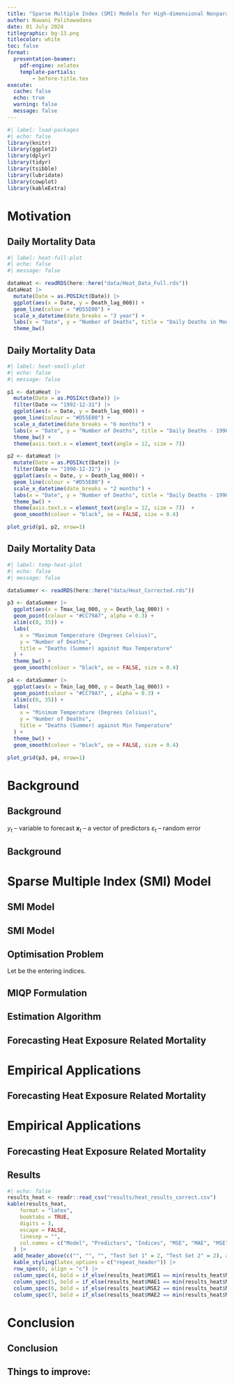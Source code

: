 ```yaml
---
title: "Sparse Multiple Index (SMI) Models for High-dimensional Nonparametric Forecasting"
author: Nuwani Palihawadana
date: 01 July 2024
titlegraphic: bg-13.png
titlecolor: white
toc: false
format:
  presentation-beamer:
    pdf-engine: xelatex
    template-partials:
        - before-title.tex
execute:
  cache: false
  echo: true
  warning: false
  message: false
---
```


```r
#| label: load-packages
#| echo: false
library(knitr)
library(ggplot2)
library(dplyr)
library(tidyr)
library(tsibble)
library(lubridate)
library(cowplot)
library(kableExtra)
```


# Motivation

## Daily Mortality Data
```r
#| label: heat-full-plot
#| echo: false
#| message: false

dataHeat <- readRDS(here::here("data/Heat_Data_Full.rds"))
dataHeat |>
  mutate(Date = as.POSIXct(Date)) |>
  ggplot(aes(x = Date, y = Death_lag_000)) +
  geom_line(colour = "#D55E00") +
  scale_x_datetime(date_breaks = "3 year") +
  labs(x = "Date", y = "Number of Deaths", title = "Daily Deaths in Montreal, Canada") +
  theme_bw()
```


## Daily Mortality Data
```r
#| label: heat-small-plot
#| echo: false
#| message: false

p1 <- dataHeat |>
  mutate(Date = as.POSIXct(Date)) |>
  filter(Date <= "1992-12-31") |>
  ggplot(aes(x = Date, y = Death_lag_000)) +
  geom_line(colour = "#D55E00") +
  scale_x_datetime(date_breaks = "6 months") +
  labs(x = "Date", y = "Number of Deaths", title = "Daily Deaths - 1990 to 1992") +
  theme_bw() +
  theme(axis.text.x = element_text(angle = 12, size = 7))

p2 <- dataHeat |>
  mutate(Date = as.POSIXct(Date)) |>
  filter(Date <= "1990-12-31") |>
  ggplot(aes(x = Date, y = Death_lag_000)) +
  geom_line(colour = "#D55E00") +
  scale_x_datetime(date_breaks = "2 months") +
  labs(x = "Date", y = "Number of Deaths", title = "Daily Deaths - 1990") +
  theme_bw() +
  theme(axis.text.x = element_text(angle = 12, size = 7))  +
  geom_smooth(colour = "black", se = FALSE, size = 0.4)

plot_grid(p1, p2, nrow=1)
```


## Daily Mortality Data
```r
#| label: temp-heat-plot
#| echo: false
#| message: false

dataSummer <- readRDS(here::here("data/Heat_Corrected.rds"))

p3 <- dataSummer |>
  ggplot(aes(x = Tmax_lag_000, y = Death_lag_000)) +
  geom_point(colour = "#CC79A7", alpha = 0.3) +
  xlim(c(0, 35)) +
  labs(
    x = "Maximum Temperature (Degrees Celsius)",
    y = "Number of Deaths",
    title = "Deaths (Summer) against Max Temperature"
  ) +
  theme_bw() +
  geom_smooth(colour = "black", se = FALSE, size = 0.4)

p4 <- dataSummer |>
  ggplot(aes(x = Tmin_lag_000, y = Death_lag_000)) +
  geom_point(colour = "#CC79A7", , alpha = 0.3) +
  xlim(c(0, 35)) +
  labs(
    x = "Minimum Temperature (Degrees Celsius)",
    y = "Number of Deaths",
    title = "Deaths (Summer) against Min Temperature"
  ) +
  theme_bw() +
  geom_smooth(colour = "black", se = FALSE, size = 0.4)

plot_grid(p3, p4, nrow=1)
```


# Background

## Background

\begin{itemize}
  \item \color{violet} \textbf{\textsl{Nonlinear "Transfer Function" model}}
\end{itemize}
\begin{block}{}
  \centerline{$y_{t} = f(\mathbfit{x}_{t}, \mathbfit{x}_{t-1}, \dots,\mathbfit{x}_{t-p}, y_{1},\dots,y_{t-k}) + \varepsilon_{t}$}
\end{block}

$y_{t}$ -- variable to forecast \newline
$\mathbfit{x}_{t}$ -- a vector of predictors \newline
$\varepsilon_{t}$ -- random error

\pause
\begin{itemize}
  \item Impossible to estimate $f$ for large $p$ -- \textbf{\textit{curse of dimensionality}}
  \pause
  \item Reasonable to impose additivity constraints \\[0.2cm]
\end{itemize}
\begin{block}{}
  \centerline{$f(\mathbfit{x}_{t}, \mathbfit{x}_{t-1}, \dots,\mathbfit{x}_{t-p}) = \sum_{i=0}^{p} {f_{i}(\mathbfit{x}_{t-i})}$ \pause \color{violet} \alert{$\mathbfit{\leftarrow}$ Nonparametric Additive Model}}
\end{block}


## Background

::: {.callout-warning}
## \color{violet} \textbf{Issues:}

\begin{enumerate}
  \item Challenging to estimate in a high-dimensional setting \newline
  \item Subjectivity in predictor selection, and predictor grouping to model interactions
\end{enumerate}
:::

\pause

::: {.callout-note}
## \color{violet} \textbf{Index Models:}

\begin{itemize}
    \item \textbf{Mitigate difficulty of estimating a nonparametric component for each predictor}
    \item \textbf{Improve flexibility}
\end{itemize}
:::


# Sparse Multiple Index (SMI) Model

## SMI Model

\begin{block}{Semi-parametric model}
$$y_{i} = \beta_{0} + \sum_{j = 1}^{p}g_{j}(\mathbfit{\alpha}_{j}^{T}\mathbfit{x}_{ij}) + \sum_{k = 1}^{d}f_{k}(w_{ik}) + \mathbfit{\theta}^{T}\mathbfit{u}_{i} + \varepsilon_{i}, \quad i = 1, \dots, n,$$
\end{block}

\begin{itemize}
  \item \small \color{black} $y_{i}$ -- \color{violet} univariate response
  \item \small \color{black} $\mathbfit{x}_{ij} \in \mathbb{R}^{\ell_{j}}$, $j = 1, \dots, p$ -- \color{violet} $p$ subsets of predictors entering indices
  \item \small \color{black} $\mathbfit{\alpha}_{j}$ -- \color{violet} $\ell_{j}$-dimensional vectors of index coefficients
  \item \small \color{black} $g_{j}, f_{k}$ -- \color{violet} smooth nonlinear functions
  \item \small \color{black} Additional predictors :
    \begin{itemize}
      \item \small $w_{ik}$  --   \color{violet} nonlinear 
      \item \small \color{black} $\mathbfit{u}_{i}$  --   \color{violet} linear
    \end{itemize}
\end{itemize}


## SMI Model

\begin{block}{Semi-parametric model}
$$y_{i} = \beta_{0} + \sum_{j = 1}^{p}g_{j}(\mathbfit{\alpha}_{j}^{T}\mathbfit{x}_{ij}) + \sum_{k = 1}^{d}f_{k}(w_{ik}) + \mathbfit{\theta}^{T}\mathbfit{u}_{i} + \varepsilon_{i}, \quad i = 1, \dots, n,$$
\end{block}

\begin{itemize}
  \item \small \color{black} $y_{i}$ -- \color{violet} univariate response
  \item \small \color{black} $\mathbfit{x}_{ij} \in \mathbb{R}^{\ell_{j}}$, $j = 1, \dots, p$ -- \color{violet} $p$ subsets of predictors entering indices
  \item \small \color{black} $\mathbfit{\alpha}_{j}$ -- \color{violet} $\ell_{j}$-dimensional vectors of index coefficients
  \item \small \color{black} $g_{j}, f_{k}$ -- \color{violet} smooth nonlinear functions
  \item \small \color{black} Additional predictors :
    \begin{itemize}
      \item \small $w_{ik}$  --   \color{violet} nonlinear 
      \item \small \color{black} $\mathbfit{u}_{i}$  --   \color{violet} linear
    \end{itemize}
\end{itemize}

\begin{textblock}{5.5}(9, 6)
\fontsize{11}{12}\sf
\begin{alertblock}{}
\scriptsize Both "p" and the predictor grouping among indices are unknown.
\end{alertblock}
\end{textblock} 

\begin{textblock}{5.5}(9, 7)
\fontsize{11}{12}\sf
\begin{alertblock}{}
\scriptsize Overlapping of predictors among indices is not allowed.
\end{alertblock}
\end{textblock} 


## Optimisation Problem

\small Let \color{violet}\textbf{$q$} \color{black}be the \color{violet}\textit{total number of predictors} \color{black}entering indices.

\begin{block}{}
\begin{align*}
  & \min_{\beta_{0}, p, \mathbfit{\alpha}, \mathbfit{g}, \mathbfit{f}, \mathbfit{\theta}} \quad \sum_{i = 1}^{n}\Bigg [ y_{i} - \beta_{0} - \sum_{j = 1}^{p}g_{j}(\mathbfit{\alpha}_{j}^{T}\mathbfit{x}_{i}) - \sum_{k = 1}^{d}f_{k}(w_{ik}) - \mathbfit{\theta}^{T}\mathbfit{u}_{i}\Bigg]^{2} \\
  & \hspace*{5cm} + \color{blue}\lambda_{0}\sum_{j = 1}^{p}\sum_{m = 1}^{q}\mathbb{1}(\alpha_{jm} \neq 0) \color{black}+ \color{magenta}\lambda_{2}\sum_{j = 1}^{p}\|\mathbfit{\alpha}_{j}\|_2^2 \nonumber \\
  & \hspace*{1.5cm} \text{s.t.}\quad \sum_{j=1}^p \mathbb{1}(\alpha_{jm} \neq 0) \in \{0,1\} \quad \forall m \nonumber
\end{align*}
\end{block}
\pause
\begin{itemize}
  \item \color{blue}$\lambda_{0} > 0$ -- controls the number of selected predictors
  \pause
  \item \color{magenta}$\lambda_{2} \ge 0$ -- controls the strength of the additional shrinkage
\end{itemize}


## MIQP Formulation

\begin{block}{}
$$
\begin{aligned}
  \min_{\beta_{0}, p, \mathbfit{\alpha}, \mathbfit{g}, \mathbfit{f}, \mathbfit{\theta}, \mathbfit{z}} \quad & \sum_{i = 1}^{n}\Bigg [ y_{i} - \beta_{0} - \sum_{j = 1}^{p}{g_{j}(\mathbfit{\alpha}_{j}^{T}\mathbfit{x}_{i})} - \sum_{k = 1}^{d} {f_{k}(w_{ik})} - \mathbfit{\theta}^{T}\mathbfit{u}_{i}\Bigg ]^{2} \\
  & \hspace*{4cm} + \color{blue}\lambda_{0}\sum_{j = 1}^{p}\sum_{m = 1}^{q}z_{jm} \color{black}+ \color{magenta}\lambda_{2}\sum_{j = 1}^{p}\sum_{m = 1}^{q} \alpha_{jm}^{2} \\
  \text{s.t.} \quad & |\alpha_{jm}| \le Mz_{jm} \quad \forall j, \forall m, \\
  & \sum_{j = 1}^{p}z_{jm} \le 1 \quad \forall m, \\
  & z_{jm} \in \{0, 1\} \pause \color{red} \quad \mathbfit{\leftarrow} \quad z_{jm} = \mathbb{1}(\alpha_{jm} \neq 0)
\end{aligned}
$$
\end{block}
\pause
\begin{itemize}
  \item $M < \infty$: \small{If $\mathbfit{\alpha^{*}}$ is an optimal solution, then $\max \big ( \{|\alpha_{jm}^{*} |\}_{j\in[p],m\in[q]} \big) \le M$}
\end{itemize}

## Estimation Algorithm

\begin{block}{}
\color{blue} \textbf{Step 1 :} \color{black} Initialise Index Structure and Index Coefficients
\end{block}
\pause
\begin{block}{}
\color{violet} \textbf{Step 2 :} \color{black} Estimate Nonlinear Functions
\end{block}
\pause
\begin{block}{}
\color{blue} \textbf{Step 3 :} \color{black} Update Index Coefficients
\end{block}
\pause
\begin{block}{}
\color{violet} \textbf{Step 4 :} \color{black} Iterate steps 2 and 3
\end{block}
\pause
\begin{block}{}
\color{blue} \textbf{Step 5 :} \color{black} Stop or repeat step 4
\end{block}
\pause 
\begin{block}{}
\color{violet} \textbf{Step 6 :} \color{black} Increase p by 1 in each iteration of step 5
\end{block}


## Forecasting Heat Exposure Related Mortality

\begin{textblock}{7}(0.7, 1)
\fontsize{11}{12}\sf
\begin{block}{Variables}
  \begin{itemize}
    \item \color{violet} \textbf{Response:} \color{black} \textbf{Daily deaths in Summer} -- 1990 to 2014 -- Montreal, Canada
    \item \color{violet} \textbf{Index Variables:} 
      \begin{itemize}
        \item \color{black} Death lags
        \item \color{black} Max temperature lags
        \item \color{black} Min temperature lags
        \item \color{black} Vapor pressure lags
      \end{itemize}
    \item \color{violet}\textbf{Nonlinear:} \color{black} DOS, Year \newline
  \end{itemize}
\end{block}
\end{textblock}


# Empirical Applications

## Forecasting Heat Exposure Related Mortality

\begin{textblock}{7}(0.7, 1)
\fontsize{11}{12}\sf
\begin{block}{Variables}
  \begin{itemize}
    \item \color{violet} \textbf{Response:} \color{black} \textbf{Daily deaths in Summer} -- 1990 to 2014 -- Montreal, Canada
    \item \color{violet} \textbf{Index Variables:} 
      \begin{itemize}
        \item \color{black} Death lags
        \item \color{black} Max temperature lags
        \item \color{black} Min temperature lags
        \item \color{black} Vapor pressure lags
      \end{itemize}
    \item \color{violet}\textbf{Nonlinear:} \color{black} DOS, Year \newline
  \end{itemize}
\end{block}
\end{textblock}

\begin{textblock}{7}(8.3, 1)
\fontsize{11}{12}\sf
\begin{block}{Data Split}
  \begin{itemize}
  \item \color{violet}\textbf{Training Set:} \color{black}1990 to 2012 \newline
  \item \color{violet}\textbf{Validation Set:} \color{black}2013 \newline
  \item \color{violet}\textbf{Test Set:} \color{black}2014 \newline \newline \newline \newline \newline
\end{itemize}
\end{block}
\end{textblock}


# Empirical Applications

## Forecasting Heat Exposure Related Mortality

\begin{textblock}{7}(0.7, 1)
\fontsize{11}{12}\sf
\begin{block}{Variables}
  \begin{itemize}
    \item \color{violet} \textbf{Response:} \color{black} \textbf{Daily deaths in Summer} -- 1990 to 2014 -- Montreal, Canada
    \item \color{violet} \textbf{Index Variables:} 
      \begin{itemize}
        \item \color{black} Death lags
        \item \color{black} Max temperature lags
        \item \color{black} Min temperature lags
        \item \color{black} Vapor pressure lags
      \end{itemize}
    \item \color{violet}\textbf{Nonlinear:} \color{black} DOS, Year \newline
  \end{itemize}
\end{block}
\end{textblock}

\begin{textblock}{7}(8.3, 1)
\fontsize{11}{12}\sf
\begin{block}{Data Split}
  \begin{itemize}
  \item \color{violet}\textbf{Training Set:} \color{black}1990 to 2012 \newline
  \item \color{violet}\textbf{Validation Set:} \color{black}2013 \newline
  \item \color{violet}\textbf{Test Set:} \color{black}2014 \newline \newline \newline \newline \newline
\end{itemize}
\end{block}
\end{textblock}

\begin{textblock}{14.6}(0.7, 6.5)
\fontsize{11}{12}\sf
\begin{alertblock}{}
$$
  \textbf{Deaths} = \beta_{0} + \sum_{j = 1}^{p}{g_{j}(\mathbfit{X}\mathbfit{\alpha}_{j})} + f_{1}(\textbf{DOS}) + f_{2}(\textbf{Year})+ \mathbfit{\varepsilon},
$$
\end{alertblock}
\end{textblock}

## Results

\fontsize{10}{12}\sf
```r
#| echo: false
results_heat <- readr::read_csv("results/heat_results_correct.csv")
kable(results_heat,
    format = "latex",
    booktabs = TRUE,
    digits = 3,
    escape = FALSE,
    linesep = "",
    col.names = c("Model", "Predictors", "Indices", "MSE", "MAE", "MSE", "MAE")
  ) |>
  add_header_above(c("", "", "", "Test Set 1" = 2, "Test Set 2" = 2), align = "c") |>
  kable_styling(latex_options = c("repeat_header")) |>
  row_spec(0, align = "c") |>
  column_spec(4, bold = if_else(results_heat$MSE1 == min(results_heat$MSE1), TRUE, FALSE)) |>
  column_spec(5, bold = if_else(results_heat$MAE1 == min(results_heat$MAE1), TRUE, FALSE)) |>
  column_spec(6, bold = if_else(results_heat$MSE2 == min(results_heat$MSE2), TRUE, FALSE)) |>
  column_spec(7, bold = if_else(results_heat$MAE2 == min(results_heat$MAE2), TRUE, FALSE))
```

\begin{textblock}{14}(1, 7)
\fontsize{11}{12}\sf
\begin{block}{}
\begin{itemize}
  \item \color{violet} \textbf{Test Set 1:} \color{black} Three months (June, July and August 2014)
  \item \color{violet} \textbf{Test Set 2:} \color{black} One month (June 2014)
\end{itemize}
\end{block}
\end{textblock}


# Conclusion

## Conclusion

::: {.callout-note}
## \color{violet} \textbf{Key features:}

\begin{itemize}
    \item Automatic selection of number of indices and predictor grouping
    \item Automatic predictor selection
    \item A wide spectrum: from single index models to additive models
    \item Flexibility to include separate nonlinear and linear predictors
  \end{itemize}
:::

\pause

::: {.callout-warning}
## \color{violet} Things to improve:

\begin{itemize}
    \item \small Initialisation: we encourage trial-and-error
    \item \small Applicability: more applications are needed
    \item \small Computational time: increases with number of predictors and indices
  \end{itemize}
:::

## 

\placefig{1.1}{1}{width=3cm}{hex-large}

\begin{textblock}{10.2}(4.8, 1)
\fontsize{11}{12}\sf
\begin{alertblock}{}
\begin{itemize}
  \item \color{blue} \textbf{R package :}
\end{itemize}
  \hspace*{0.8cm} \href{https://github.com/nuwani-palihawadana/smimodel}{github.com/nuwani-palihawadana/smimodel}
\end{alertblock}
\end{textblock}

\begin{textblock}{10.2}(4.8, 2.8)
\fontsize{11}{12}\sf
\begin{alertblock}{}
\begin{itemize}
  \item \color{blue} \textbf{Paper :}
\end{itemize}
  \hspace*{0.8cm} \href{https://github.com/nuwani-palihawadana/smimodel_paper}{github.com/nuwani-palihawadana/smimodel\_paper}
\end{alertblock}
\end{textblock}

\begin{textblock}{10.2}(2.9, 5)
\fontsize{12}{12}\sf
\begin{block}{Find me :}
\faLinkedin \hspace*{0.3cm} \href{https://www.linkedin.com/in/nuwani-palihawadana/}{in/nuwani-palihawadana} \newline
\faGithub \hspace*{0.3cm} \href{https://github.com/nuwani-palihawadana}{@nuwani-palihawadana} \newline
\faEnvelope \hspace*{0.3cm} \href{mailto:nuwani.kodikarapalihawadana@monash.edu}{nuwani.kodikarapalihawadana@monash.edu}
\end{block}
\end{textblock}
